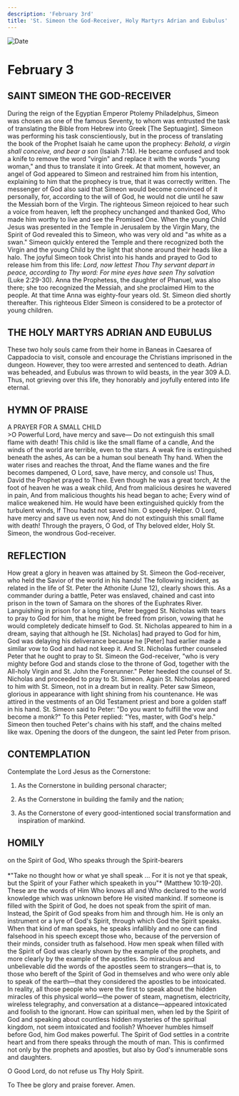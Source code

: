 ```yaml
---
description: 'February 3rd'
title: 'St. Simeon the God-Receiver, Holy Martyrs Adrian and Eubulus'
---
```


<CustomPaginator />
<RunningHead />

<Image src="/title-imprint.png" height={68} width={50} alt="Date" className="title-imprint"/>

# <div id="date">February <Image className="four-dot" src="/four-dot.png" height={15} width={15} alt="" />3</div>

## SAINT SIMEON THE GOD-RECEIVER

During the reign of the Egyptian Emperor Ptolemy Philadelphus, Simeon was chosen as one of the famous Seventy, to whom was entrusted the task of translating the Bible from Hebrew into Greek [The Septuagint]. Simeon was performing his task conscientiously, but in the process of translating the book of the Prophet Isaiah he came upon the prophecy: *Behold, a virgin shall conceive, and bear a son* (Isaiah 7:14). He became confused and took a knife to remove the word "virgin" and replace it with the words "young woman," and thus to translate it into Greek. At that moment, however, an angel of God appeared to Simeon and restrained him from his intention, explaining to him that the prophecy is true, that it was correctly written. The messenger of God also said that Simeon would become convinced of it personally, for, according to the will of God, he would not die until he saw the Messiah born of the Virgin. The righteous Simeon rejoiced to hear such a voice from heaven, left the prophecy unchanged and thanked God, Who made him worthy to live and see the Promised One. When the young Child Jesus was presented in the Temple in Jerusalem by the Virgin Mary, the Spirit of God revealed this to Simeon, who was very old and "as white as a swan." Simeon quickly entered the Temple and there recognized both the Virgin and the young Child by the light that shone around their heads like a halo. The joyful Simeon took Christ into his hands and prayed to God to release him from this life: *Lord, now lettest Thou Thy servant depart in peace, according to Thy word: For mine eyes have seen Thy salvation* (Luke 2:29-30). Anna the Prophetess, the daughter of Phanuel, was also there; she too recognized the Messiah, and she proclaimed Him to the people.  At that time Anna was eighty-four years old. St. Simeon died shortly thereafter. This righteous Elder Simeon is considered to be a protector of young children.

## THE HOLY MARTYRS ADRIAN AND EUBULUS

These two holy souls came from their home in Baneas in Caesarea of Cappadocia to visit, console and encourage the Christians imprisoned in the dungeon. However, they too were arrested and sentenced to death. Adrian was beheaded, and Eubulus was thrown to wild beasts, in the year 309 A.D. Thus, not grieving over this life, they honorably and joyfully entered into life eternal.


## HYMN OF PRAISE
<div style={{textAlign:'center', color:'crimson', fontWeight:'bold'}}>
A PRAYER FOR A SMALL CHILD
</div>
>O Powerful Lord, have mercy and save—  
Do not extinguish this small flame with death!  
This child is like the small flame of a candle,  
And the winds of the world are terrible, even to the stars.  
A weak fire is extinguished beneath the ashes,  
As can be a human soul beneath Thy hand.  
When the water rises and reaches the throat,  
And the flame wanes and the fire becomes dampened,  
O Lord, save, have mercy, and console us!  
Thus, David the Prophet prayed to Thee.  
Even though he was a great torch,  
At the foot of heaven he was a weak child,  
And from malicious desires he wavered in pain,  
And from malicious thoughts his head began to ache;  
Every wind of malice weakened him.  
He would have been extinguished quickly from the turbulent winds,  
If Thou hadst not saved him. O speedy Helper.  
O Lord, have mercy and save us even now,  
And do not extinguish this small flame with death!  
Through the prayers, O God, of Thy beloved elder,  
Holy St. Simeon, the wondrous God-receiver.  

## REFLECTION

How great a glory in heaven was attained by St. Simeon the God-receiver, who held the Savior of the world in his hands! The following incident, as related in the life of St. Peter the Athonite (June 12), clearly shows this. As a commander during a battle, Peter was enslaved, chained and cast into prison in the town of Samara on the shores of the Euphrates River. Languishing in prison for a long time, Peter begged St. Nicholas with tears to pray to God for him, that he might be freed from prison, vowing that he would completely dedicate himself to God. St. Nicholas appeared to him in a dream, saying that although he [St. Nicholas] had prayed to God for him, God was delaying his deliverance because he [Peter] had earlier made a similar vow to God and had not keep it. And St. Nicholas further counseled Peter that he ought to pray to St. Simeon the God-receiver, "who is very mighty before God and stands close to the throne of God, together with the All-holy Virgin and St. John the Forerunner." Peter heeded the counsel of St. Nicholas and proceeded to pray to St. Simeon. Again St. Nicholas appeared to him with St. Simeon, not in a dream but in reality. Peter saw Simeon, glorious in appearance with light shining from his countenance. He was attired in the vestments of an Old Testament priest and bore a golden staff in his hand. St. Simeon said to Peter: "Do you want to fulfill the vow and become a monk?" To this Peter replied: "Yes, master, with God's help." Simeon then touched Peter's chains with his staff, and the chains melted like wax. Opening the doors of the dungeon, the saint led Peter from prison.


## CONTEMPLATION

Contemplate the Lord Jesus as the Cornerstone:

1. As the Cornerstone in building personal character;

2. As the Cornerstone in building the family and the nation;

3. As the Cornerstone of every good-intentioned social transformation and inspiration of mankind.


## HOMILY
<div style={{textAlign:'center', color:'crimson', fontWeight:'bold'}}>
on the Spirit of God, Who speaks through the Spirit-bearers
</div><br /><div style={{textAlign:'right'}}>
*"Take no thought how or what ye shall speak ... For it is not ye that speak, but the Spirit of your Father which speaketh in you"* (Matthew 10:19-20).
</div>
These are the words of Him Who knows all and Who declared to the world knowledge which was unknown before He visited mankind. If someone is filled with the Spirit of God, he does not speak from the spirit of man. Instead, the Spirit of God speaks from him and through him. He is only an instrument or a lyre of God's Spirit, through which God the Spirit speaks. When that kind of man speaks, he speaks infallibly and no one can find falsehood in his speech except those who, because of the perversion of their minds, consider truth as falsehood. How men speak when filled with the Spirit of God was clearly shown by the example of the prophets, and more clearly by the example of the apostles. So miraculous and unbelievable did the words of the apostles seem to strangers—that is, to those who bereft of the Spirit of God in themselves and who were only able to speak of the earth—that they considered the apostles to be intoxicated. In reality, all those people who were the first to speak about the hidden miracles of this physical world—the power of steam, magnetism, electricity, wireless telegraphy, and conversation at a distance—appeared intoxicated and foolish to the ignorant. How can spiritual men, when led by the Spirit of God and speaking about countless hidden mysteries of the spiritual kingdom, not seem intoxicated and foolish? Whoever humbles himself before God, him God makes powerful. The Spirit of God settles in a contrite heart and from there speaks through the mouth of man. This is confirmed not only by the prophets and apostles, but also by God's innumerable sons and daughters.

O Good Lord, do not refuse us Thy Holy Spirit.

To Thee be glory and praise forever. Amen.